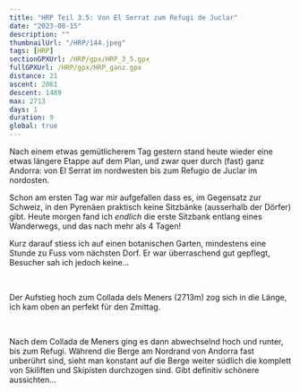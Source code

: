 ```yaml
---
title: "HRP Teil 3.5: Von El Serrat zum Refugi de Juclar"
date: "2023-08-15"
description: ""
thumbnailUrl: "/HRP/144.jpeg"
tags: [HRP]
sectionGPXUrl: /HRP/gpx/HRP_3_5.gpx
fullGPXUrl: /HRP/gpx/HRP_ganz.gpx
distance: 21
ascent: 2061
descent: 1489
max: 2713
days: 1
duration: 9
global: true
---
```


Nach einem etwas gemütlicherem Tag gestern stand heute wieder eine etwas längere Etappe auf dem Plan, und zwar quer durch (fast) ganz Andorra: von El Serrat im nordwesten bis zum Refugio de Juclar im nordosten.

Schon am ersten Tag war mir aufgefallen dass es, im Gegensatz zur Schweiz, in den Pyrenäen praktisch keine Sitzbänke (ausserhalb der Dörfer) gibt. Heute morgen fand ich _endlich_ die erste Sitzbank entlang eines Wanderwegs, und das nach mehr als 4 Tagen!

Kurz darauf stiess ich auf einen botanischen Garten, mindestens eine Stunde zu Fuss vom nächsten Dorf. Er war überraschend gut gepflegt, Besucher sah ich jedoch keine...

<Img imageUrl="/HRP/141.jpeg" description="" />
<Img imageUrl="/HRP/142.jpeg" description="" />

Der Aufstieg hoch zum Collada dels Meners (2713m) zog sich in die Länge, ich kam oben an perfekt für den Zmittag.

<Img
	imageUrl="/HRP/144.jpeg"
	description="Pferde auf über 2600m. Weiter unten wäre das Gras grüner gewesen..."
/>
<Img imageUrl="/HRP/145.jpeg" description="" />

Nach dem Collada de Meners ging es dann abwechselnd hoch und runter, bis zum Refugi. Während die Berge am Nordrand von Andorra fast unberührt sind, sieht man konstant auf die Berge weiter südlich die komplett von Skiliften und Skipisten durchzogen sind. Gibt definitiv schönere aussichten...

<Img
	imageUrl="/HRP/146.jpeg"
	description="Skigebiet Soldeu, Ski-Weltcupfinale März 2023"
/>
